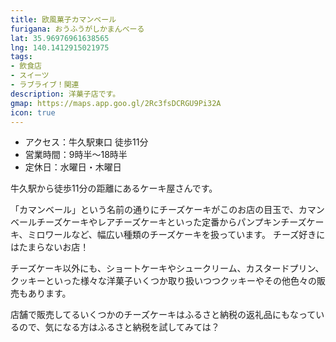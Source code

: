 ```yaml
---
title: 欧風菓子カマンベール
furigana: おうふうがしかまんべーる
lat: 35.96976961638565
lng: 140.1412915021975
tags:
- 飲食店
- スイーツ
- ラブライブ！関連
description: 洋菓子店です。
gmap: https://maps.app.goo.gl/2Rc3fsDCRGU9Pi32A
icon: true
---
```


<LinkedImage
  basename="hamyu044/camembert-sign_trimmed"
  aspectRatio="16/9"
/>

- アクセス：牛久駅東口 徒歩11分
- 営業時間：9時半～18時半
- 定休日：水曜日・木曜日

牛久駅から徒歩11分の距離にあるケーキ屋さんです。

「カマンベール」という名前の通りにチーズケーキがこのお店の目玉で、カマンベールチーズケーキやレアチーズケーキといった定番からパンプキンチーズケーキ、ミロワールなど、幅広い種類のチーズケーキを扱っています。
チーズ好きにはたまらないお店！

チーズケーキ以外にも、ショートケーキやシュークリーム、カスタードプリン、クッキーといった様々な洋菓子いくつか取り扱いつつクッキーやその他色々の販売もあります。

店舗で販売してるいくつかのチーズケーキはふるさと納税の返礼品にもなっているので、気になる方はふるさと納税を試してみては？

<LinkedImage
  basename="hamyu044/camembert-menu"
  aspectRatio="16/9"
/>
